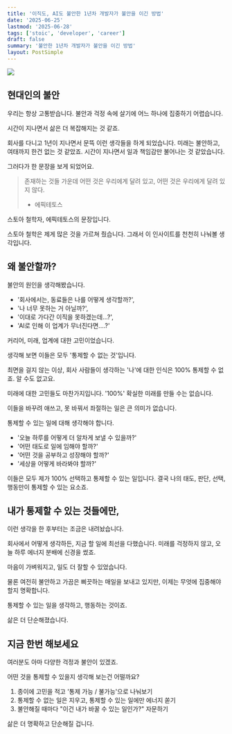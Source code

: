 ```yaml
---
title: '이직도, AI도 불안한 1년차 개발자가 불안을 이긴 방법'
date: '2025-06-25'
lastmod: '2025-06-28'
tags: ['stoic', 'developer', 'career']
draft: false
summary: '불안한 1년차 개발자가 불안을 이긴 방법'
layout: PostSimple
---
```


![](/static/images/stoic-dev-1/1.png)

## 현대인의 불안

우리는 항상 고통받습니다.
불안과 걱정 속에 살기에 어느 하나에 집중하기 어렵습니다.

시간이 지나면서 삶은 더 복잡해지는 것 같죠.

회사를 다니고 1년이 지나면서 문뜩 이런 생각들을 하게 되었습니다.
미래는 불안하고, 여태까지 한건 없는 것 같았죠.
시간이 지나면서 일과 책임감만 불어나는 것 같았습니다.

그러다가 한 문장을 보게 되었어요.

> 존재하는 것들 가운데 어떤 것은 우리에게 달려 있고, 어떤 것은 우리에게 달려 있지 않다.
>
> - 에픽테토스

스토아 철학자, 에픽테토스의 문장입니다.

스토아 철학은 제게 많은 것을 가르쳐 줬습니다.
그래서 이 인사이트를 천천히 나눠볼 생각입니다.

## 왜 불안할까?

불안의 원인을 생각해봤습니다.

- '회사에서는, 동료들은 나를 어떻게 생각할까?',
- '나 너무 못하는 거 아닐까?',
- '이대로 가다간 이직을 못하겠는데...?',
- 'AI로 인해 이 업계가 무너진다면....?'

커리어, 미래, 업계에 대한 고민이었습니다.

생각해 보면 이들은 모두
'통제할 수 없는 것'입니다.

최면을 걸지 않는 이상, 회사 사람들이 생각하는 '나'에 대한 인식은
100% 통제할 수 없죠. 알 수도 없고요.

미래에 대한 고민들도 마찬가지입니다.
'100%' 확실한 미래를 만들 수는 없습니다.

이들을 바꾸려 애쓰고,
못 바꿔서 좌절하는 일은 큰 의미가 없습니다.

통제할 수 있는 일에 대해 생각해야 합니다.

- '오늘 하루를 어떻게 더 알차게 보낼 수 있을까?'
- '어떤 태도로 일에 임해야 할까?'
- '어떤 것을 공부하고 성장해야 할까?'
- '세상을 어떻게 바라봐야 할까?'

이들은 모두 제가 100% 선택하고 통제할 수 있는 일입니다.
결국 나의 태도, 판단, 선택, 행동만이 통제할 수 있는 요소죠.

## 내가 통제할 수 있는 것들에만,

이런 생각을 한 후부터는 조금은 내려놨습니다.

회사에서 어떻게 생각하든, 지금 할 일에 최선을 다했습니다.
미래를 걱정하지 않고, 오늘 하루 에너지 분배에 신경을 썼죠.

마음이 가벼워지고, 일도 더 잘할 수 있었습니다.

물론 여전히 불안하고 가끔은 삐끗하는 매일을 보내고 있지만,
이제는 무엇에 집중해야 할지 명확합니다.

통제할 수 있는 일을 생각하고, 행동하는 것이죠.

삶은 더 단순해졌습니다.

## 지금 한번 해보세요

여러분도 아마 다양한 걱정과 불안이 있겠죠.

어떤 것을 통제할 수 있을지 생각해 보는건 어떨까요?

1. 종이에 고민을 적고 '통제 가능 / 불가능'으로 나눠보기
2. 통제할 수 없는 일은 지우고, 통제할 수 있는 일에만 에너지 쏟기
3. 불안해질 때마다 "이건 내가 바꿀 수 있는 일인가?" 자문하기

삶은 더 명확하고 단순해질 겁니다.
